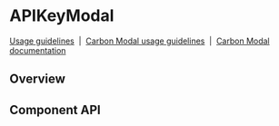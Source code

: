 <!-- `position:fixed` cause rendering issues, so do not render the modal -->


# APIKeyModal

[Usage guidelines](https://www.carbondesignsystem.com/community/patterns/generate-an-api-key/)
&nbsp;|&nbsp;
[Carbon Modal usage guidelines](https://www.carbondesignsystem.com/components/modal/usage)
&nbsp;|&nbsp;
[Carbon Modal documentation](https://react.carbondesignsystem.com/?path=/docs/modal--default)

## Overview

<Preview>
  <Story id={getStorybookSlug(pkg, APIKeyModal.displayName, 'standard')} />
</Preview>

## Component API

<Props />
